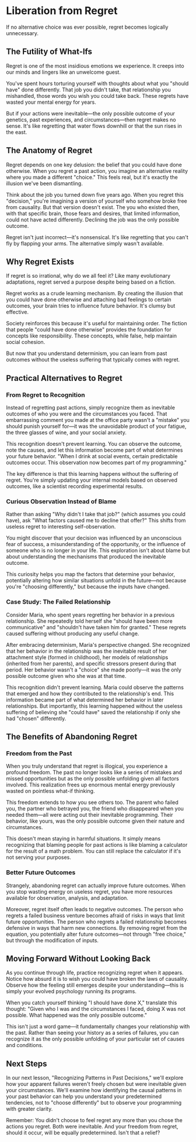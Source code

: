 # Liberation from Regret

If no alternative choice was ever possible, regret becomes logically unnecessary.

## The Futility of What-Ifs

Regret is one of the most insidious emotions we experience. It creeps into our minds and lingers like an unwelcome guest.

You've spent hours torturing yourself with thoughts about what you "should have" done differently. That job you didn't take, that relationship you mishandled, those words you wish you could take back. These regrets have wasted your mental energy for years.

But if your actions were inevitable—the only possible outcome of your genetics, past experiences, and circumstances—then regret makes no sense. It's like regretting that water flows downhill or that the sun rises in the east.

## The Anatomy of Regret

Regret depends on one key delusion: the belief that you could have done otherwise. When you regret a past action, you imagine an alternative reality where you made a different "choice." This feels real, but it's exactly the illusion we've been dismantling.

Think about the job you turned down five years ago. When you regret this "decision," you're imagining a version of yourself who somehow broke free from causality. But that version doesn't exist. The you who existed then, with that specific brain, those fears and desires, that limited information, could not have acted differently. Declining the job was the only possible outcome.

Regret isn't just incorrect—it's nonsensical. It's like regretting that you can't fly by flapping your arms. The alternative simply wasn't available.

## Why Regret Exists

If regret is so irrational, why do we all feel it? Like many evolutionary adaptations, regret served a purpose despite being based on a fiction.

Regret works as a crude learning mechanism. By creating the illusion that you could have done otherwise and attaching bad feelings to certain outcomes, your brain tries to influence future behavior. It's clumsy but effective.

Society reinforces this because it's useful for maintaining order. The fiction that people "could have done otherwise" provides the foundation for concepts like responsibility. These concepts, while false, help maintain social cohesion.

But now that you understand determinism, you can learn from past outcomes without the useless suffering that typically comes with regret.

## Practical Alternatives to Regret

### From Regret to Recognition

Instead of regretting past actions, simply recognize them as inevitable outcomes of who you were and the circumstances you faced. That embarrassing comment you made at the office party wasn't a "mistake" you should punish yourself for—it was the unavoidable product of your fatigue, the three glasses of wine, and your social anxiety.

This recognition doesn't prevent learning. You can observe the outcome, note the causes, and let this information become part of what determines your future behavior. "When I drink at social events, certain predictable outcomes occur. This observation now becomes part of my programming."

The key difference is that this learning happens without the suffering of regret. You're simply updating your internal models based on observed outcomes, like a scientist recording experimental results.

### Curious Observation Instead of Blame

Rather than asking "Why didn't I take that job?" (which assumes you could have), ask "What factors caused me to decline that offer?" This shifts from useless regret to interesting self-observation.

You might discover that your decision was influenced by an unconscious fear of success, a misunderstanding of the opportunity, or the influence of someone who is no longer in your life. This exploration isn't about blame but about understanding the mechanisms that produced the inevitable outcome.

This curiosity helps you map the factors that determine your behavior, potentially altering how similar situations unfold in the future—not because you're "choosing differently," but because the inputs have changed.

### Case Study: The Failed Relationship

Consider Maria, who spent years regretting her behavior in a previous relationship. She repeatedly told herself she "should have been more communicative" and "shouldn't have taken him for granted." These regrets caused suffering without producing any useful change.

After embracing determinism, Maria's perspective changed. She recognized that her behavior in the relationship was the inevitable result of her attachment style (formed in childhood), her models of relationships (inherited from her parents), and specific stressors present during that period. Her behavior wasn't a "choice" she made poorly—it was the only possible outcome given who she was at that time.

This recognition didn't prevent learning. Maria could observe the patterns that emerged and how they contributed to the relationship's end. This information became part of what determined her behavior in later relationships. But importantly, this learning happened without the useless suffering of believing she "could have" saved the relationship if only she had "chosen" differently.

## The Benefits of Abandoning Regret

### Freedom from the Past

When you truly understand that regret is illogical, you experience a profound freedom. The past no longer looks like a series of mistakes and missed opportunities but as the only possible unfolding given all factors involved. This realization frees up enormous mental energy previously wasted on pointless what-if thinking.

This freedom extends to how you see others too. The parent who failed you, the partner who betrayed you, the friend who disappeared when you needed them—all were acting out their inevitable programming. Their behavior, like yours, was the only possible outcome given their nature and circumstances.

This doesn't mean staying in harmful situations. It simply means recognizing that blaming people for past actions is like blaming a calculator for the result of a math problem. You can still replace the calculator if it's not serving your purposes.

### Better Future Outcomes

Strangely, abandoning regret can actually improve future outcomes. When you stop wasting energy on useless regret, you have more resources available for observation, analysis, and adaptation.

Moreover, regret itself often leads to negative outcomes. The person who regrets a failed business venture becomes afraid of risks in ways that limit future opportunities. The person who regrets a failed relationship becomes defensive in ways that harm new connections. By removing regret from the equation, you potentially alter future outcomes—not through "free choice," but through the modification of inputs.

## Moving Forward Without Looking Back

As you continue through life, practice recognizing regret when it appears. Notice how absurd it is to wish you could have broken the laws of causality. Observe how the feeling still emerges despite your understanding—this is simply your evolved psychology running its programs.

When you catch yourself thinking "I should have done X," translate this thought: "Given who I was and the circumstances I faced, doing X was not possible. What happened was the only possible outcome."

This isn't just a word game—it fundamentally changes your relationship with the past. Rather than seeing your history as a series of failures, you can recognize it as the only possible unfolding of your particular set of causes and conditions.

## Next Steps

In our next lesson, "Recognizing Patterns in Past Decisions," we'll explore how your apparent failures weren't freely chosen but were inevitable given your circumstances. We'll examine how identifying the causal patterns in your past behavior can help you understand your predetermined tendencies, not to "choose differently" but to observe your programming with greater clarity.

Remember: You didn't choose to feel regret any more than you chose the actions you regret. Both were inevitable. And your freedom from regret, should it occur, will be equally predetermined. Isn't that a relief?
